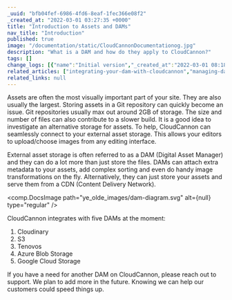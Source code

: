 ```yaml
---
_uuid: "bfb04fef-6986-4fd6-8eaf-1fec366e08f2"
_created_at: "2022-03-01 03:27:35 +0000"
title: "Introduction to Assets and DAMs"
nav_title: "Introduction"
published: true
image: "/documentation/static/CloudCannonDocumentationog.jpg"
description: "What is a DAM and how do they apply to CloudCannon?"
tags: []
change_logs: [{"name":"Initial version","_created_at":"2022-03-01 08:18:46 +0000"}]
related_articles: ["integrating-your-dam-with-cloudcannon","managing-dams-on-your-organisaiton","creating-an-s3-dam","creating-a-tenovos-dam","creating-a-cloudinary-dam"]
related_links: null
---
```


Assets are often the most visually important part of your site. They are also usually the largest. Storing assets in a Git repository can quickly become an issue. Git repositories usually max out around 2GB of storage. The size and number of files can also contribute to a slower build. It is a good idea to investigate an alternative storage for assets. To help, CloudCannon can seamlessly connect to your external asset storage. This allows your editors to upload/choose images from any editing interface.

External asset storage is often referred to as a DAM (Digital Asset Manager) and they can do a lot more than just store the files. DAMs can attach extra metadata to your assets, add complex sorting and even do handy image transformations on the fly. Alternatively, they can just store your assets and serve them from a CDN (Content Delivery Network).

<comp.DocsImage path="ye_olde_images/dam-diagram.svg" alt={null} type="regular" />

CloudCannon integrates with five DAMs at the moment:

1. Cloudinary
2. S3
3. Tenovos
4. Azure Blob Storage
5. Google Cloud Storage

If you have a need for another DAM on CloudCannon, please reach out to support. We plan to add more in the future. Knowing we can help our customers could speed things up.
